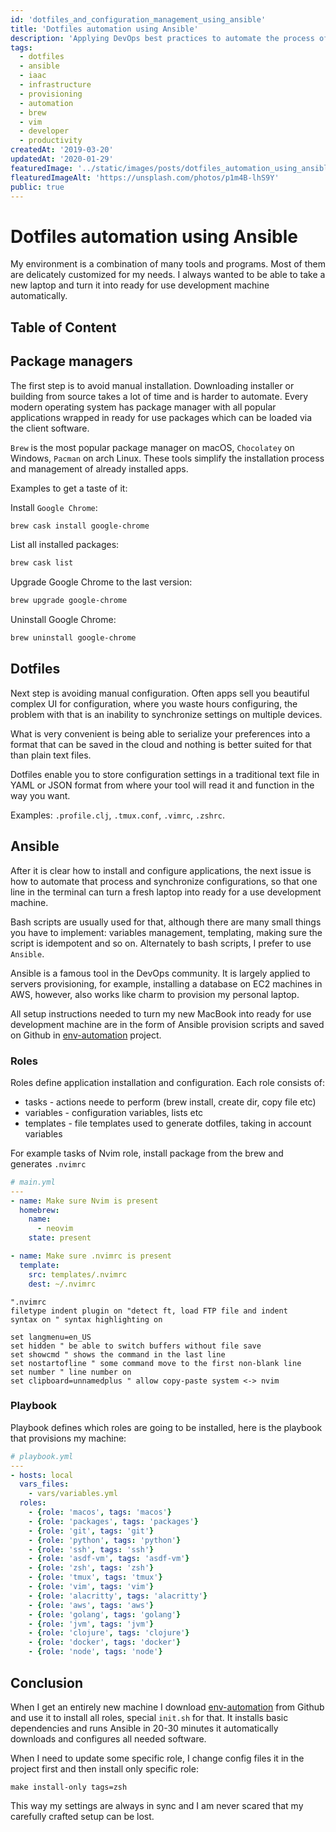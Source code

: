 ```yaml
---
id: 'dotfiles_and_configuration_management_using_ansible'
title: 'Dotfiles automation using Ansible'
description: 'Applying DevOps best practices to automate the process of software installation, configuration and synchronization between multiple workstations.'
tags:
  - dotfiles
  - ansible
  - iaac
  - infrastructure
  - provisioning
  - automation
  - brew
  - vim
  - developer
  - productivity
createdAt: '2019-03-20'
updatedAt: '2020-01-29'
featuredImage: '../static/images/posts/dotfiles_automation_using_ansible/featuredImage.jpeg'
fleaturedImageAlt: 'https://unsplash.com/photos/p1m4B-lhS9Y'
public: true
---
```


# Dotfiles automation using Ansible

My environment is a combination of many tools and programs. Most of them are delicately customized for my needs. I always wanted to be able to take a new laptop and turn it into ready for use development machine automatically.

## Table of Content

## Package managers

The first step is to avoid manual installation. Downloading installer or building from source takes a lot of time and is harder to automate. Every modern operating system has package manager with all popular applications wrapped in ready for use packages which can be loaded via the client software.

`Brew` is the most popular package manager on macOS, `Chocolatey` on Windows, `Pacman` on arch Linux. These tools simplify the installation process and management of already installed apps.

Examples to get a taste of it:

Install `Google Chrome`:

```sh
brew cask install google-chrome
```

List all installed packages:

```sh
brew cask list
```

Upgrade Google Chrome to the last version:

```sh
brew upgrade google-chrome
```

Uninstall Google Chrome:

```sh
brew uninstall google-chrome
```

## Dotfiles

Next step is avoiding manual configuration. Often apps sell you beautiful complex UI for configuration, where you waste hours configuring, the problem with that is an inability to synchronize settings on multiple devices.

What is very convenient is being able to serialize your preferences into a format that can be saved in the cloud and nothing is better suited for that than plain text files.

Dotfiles enable you to store configuration settings in a traditional text file in YAML or JSON format from where your tool will read it and function in the way you want.

Examples: `.profile.clj`, `.tmux.conf`, `.vimrc`, `.zshrc`.

## Ansible

After it is clear how to install and configure applications, the next issue is how to automate that process and synchronize configurations, so that one line in the terminal can turn a fresh laptop into ready for a use development machine.

Bash scripts are usually used for that, although there are many small things you have to implement: variables management, templating, making sure the script is idempotent and so on. Alternately to bash scripts, I prefer to use `Ansible`.

Ansible is a famous tool in the DevOps community. It is largely applied to servers provisioning, for example, installing a database on EC2 machines in AWS, however, also works like charm to provision my personal laptop.

All setup instructions needed to turn my new MacBook into ready for use development machine are in the form of Ansible provision scripts and saved on Github in [env-automation][env-automation] project.

### Roles

Roles define application installation and configuration. Each role consists of:

* tasks - actions neede to perform (brew install, create dir, copy file etc)
* variables - configuration variables, lists etc
* templates - file templates used to generate dotfiles, taking in account variables

For example tasks of Nvim role, install package from the brew and generates `.nvimrc` 

```yml
# main.yml
---
- name: Make sure Nvim is present
  homebrew:
    name:
      - neovim
    state: present

- name: Make sure .nvimrc is present
  template:
    src: templates/.nvimrc
    dest: ~/.nvimrc
```

```vimrc
".nvimrc
filetype indent plugin on "detect ft, load FTP file and indent
syntax on " syntax highlighting on

set langmenu=en_US
set hidden " be able to switch buffers without file save
set showcmd " shows the command in the last line
set nostartofline " some command move to the first non-blank line
set number " line number on
set clipboard=unnamedplus " allow copy-paste system <-> nvim
```

### Playbook

Playbook defines which roles are going to be installed, here is the playbook that provisions my machine:

```yml
# playbook.yml
---
- hosts: local
  vars_files:
    - vars/variables.yml
  roles:
    - {role: 'macos', tags: 'macos'}
    - {role: 'packages', tags: 'packages'}
    - {role: 'git', tags: 'git'}
    - {role: 'python', tags: 'python'}
    - {role: 'ssh', tags: 'ssh'}
    - {role: 'asdf-vm', tags: 'asdf-vm'}
    - {role: 'zsh', tags: 'zsh'}
    - {role: 'tmux', tags: 'tmux'}
    - {role: 'vim', tags: 'vim'}
    - {role: 'alacritty', tags: 'alacritty'}
    - {role: 'aws', tags: 'aws'}
    - {role: 'golang', tags: 'golang'}
    - {role: 'jvm', tags: 'jvm'}
    - {role: 'clojure', tags: 'clojure'}
    - {role: 'docker', tags: 'docker'}
    - {role: 'node', tags: 'node'}
```


## Conclusion

When I get an entirely new machine I download [env-automation][env-automation] from Github and use it to install all roles, special `init.sh` for that. It installs basic dependencies and runs Ansible in 20-30 minutes it automatically downloads and configures all needed software.

When I need to update some specific role, I change config files it in the project first and then install only specific role:

```
make install-only tags=zsh
```

This way my settings are always in sync and I am never scared that my carefully crafted setup can be lost.

[env-automation]: https://github.com/atsman/env-automation
